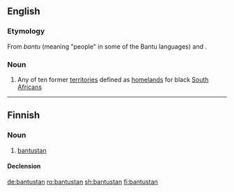 ==English==

===Etymology===
From ''bantu'' (meaning "people" in some of the Bantu languages) and {{m|en|-stan}}.

===Noun===
{{wikipedia}}
{{en-noun}}

# Any of ten former [[territory|territories]] defined as [[homeland]]s for black [[South African]]s

----

==Finnish==

===Noun===
{{fi-noun}}

# [[#English|bantustan]]

====Declension====
{{fi-decl-risti|bantustan|||a|i=0}}

[[de:bantustan]]
[[ro:bantustan]]
[[sh:bantustan]]
[[fi:bantustan]]